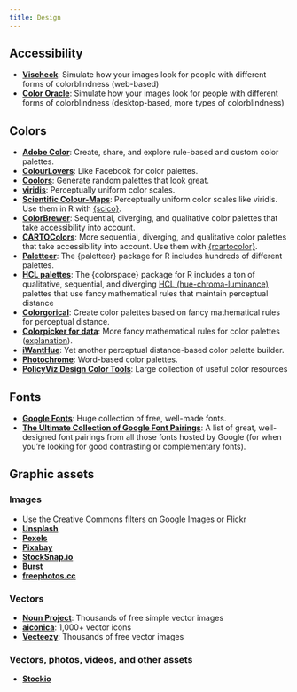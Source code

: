 ```yaml
---
title: Design
---
```


## Accessibility

- [**Vischeck**](http://www.vischeck.com/vischeck/vischeckImage.php): Simulate how your images look for people with different forms of colorblindness (web-based)
- [**Color Oracle**](http://colororacle.org/index.html): Simulate how your images look for people with different forms of colorblindness (desktop-based, more types of colorblindness)

## Colors

- [**Adobe Color**](https://color.adobe.com): Create, share, and explore rule-based and custom color palettes.
- [**ColourLovers**](http://www.colourlovers.com/): Like Facebook for color palettes.
- [**Coolors**](https://coolors.co/): Generate random palettes that look great.
- [**viridis**](https://cran.r-project.org/web/packages/viridis/vignettes/intro-to-viridis.html): Perceptually uniform color scales.
- [**Scientific Colour-Maps**](http://www.fabiocrameri.ch/colourmaps.php): Perceptually uniform color scales like viridis. Use them in R with [{scico}](https://github.com/thomasp85/scico).
- [**ColorBrewer**](http://colorbrewer2.org/): Sequential, diverging, and qualitative color palettes that take accessibility into account.
- [**CARTOColors**](https://carto.com/carto-colors/): More sequential, diverging, and qualitative color palettes that take accessibility into account. Use them with [{rcartocolor}](https://jakubnowosad.com/rcartocolor/).
- [**Paletteer**](https://emilhvitfeldt.github.io/paletteer/): The {paletteer} package for R includes hundreds of different palettes.
- [**HCL palettes**](http://colorspace.r-forge.r-project.org/articles/ggplot2_color_scales.html#available-palettes-1): The {colorspace} package for R includes a ton of qualitative, sequential, and diverging [HCL (hue-chroma-luminance)](http://colorspace.r-forge.r-project.org/articles/hcl_palettes.html) palettes that use fancy mathematical rules that maintain perceptual distance
- [**Colorgorical**](http://vrl.cs.brown.edu/color): Create color palettes based on fancy mathematical rules for perceptual distance.
- [**Colorpicker for data**](http://tristen.ca/hcl-picker/): More fancy mathematical rules for color palettes ([explanation](https://www.vis4.net/blog/posts/avoid-equidistant-hsv-colors/)).
- [**iWantHue**](http://tools.medialab.sciences-po.fr/iwanthue/): Yet another perceptual distance-based color palette builder.
- [**Photochrome**](https://photochrome.io/): Word-based color palettes.
- [**PolicyViz Design Color Tools**](https://policyviz.com/better-presentations/design-resources/design-color-tools/): Large collection of useful color resources


## Fonts

- [**Google Fonts**](https://fonts.google.com/): Huge collection of free, well-made fonts.
- [**The Ultimate Collection of Google Font Pairings**](https://www.reliablepsd.com/ultimate-google-font-pairings/): A list of great, well-designed font pairings from all those fonts hosted by Google (for when you're looking for good contrasting or complementary fonts).


## Graphic assets

### Images

- Use the Creative Commons filters on Google Images or Flickr
- [**Unsplash**](https://unsplash.com/)
- [**Pexels**](https://www.pexels.com/)
- [**Pixabay**](https://pixabay.com/)
- [**StockSnap.io**](https://stocksnap.io/)
- [**Burst**](https://burst.shopify.com/)
- [**freephotos.cc**](https://freephotos.cc/)

### Vectors

- [**Noun Project**](https://thenounproject.com/): Thousands of free simple vector images
- [**aiconica**](http://aiconica.net/): 1,000+ vector icons
- [**Vecteezy**](https://www.vecteezy.com/): Thousands of free vector images

### Vectors, photos, videos, and other assets

- [**Stockio**](https://www.stockio.com/)
